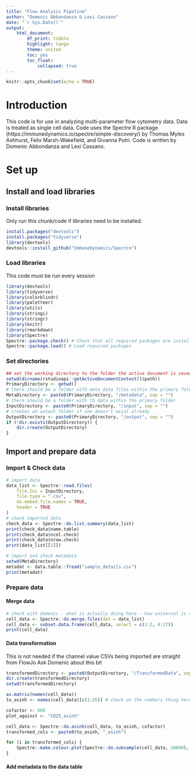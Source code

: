 ```yaml
---
title: "Flow Analysis Pipeline"
author: "Domenic Abbondanza & Lexi Cassano"
date: "`r Sys.Date()`"
output:
    html_document:
        df_print: tibble
        highlight: tango
        theme: united
        toc: yes
        toc_float:
            collapsed: true
---
```


```r
knitr::opts_chunk$set(echo = TRUE)
```

# Introduction
This code is for use in analyzing multi-parameter flow cytometry data. Data is treated as single cell data. Code uses the Spectre R package (https://immunedynamics.io/spectre/simple-discovery/) by Thomas Myles Ashhurst, Felix Marsh-Wakefield, and Givanna Putri. Code is written by Domenic Abbondanza and Lexi Cassano.

# Set up

## Install and load libraries
### Install libraries
Only run this chunk/code if libraries need to be installed.
```r
install.packages("devtools")
install.packages("tidyverse")
library(devtools)
devtools::install_github("ImmuneDynamics/Spectre")
```

### Load libraries
This code must be run every session
```r
library(devtools)
library(tidyverse)
library(colorblindr)
library(paletteer)
library(utils)
library(stringi)
library(stringr)
library(knitr)
library(rmarkdown)
library(Spectre)
Spectre::package.check() # Check that all required packages are installed
Spectre::package.load() # Load required packages
```

### Set directories
```r
## set the working directory to the folder the active document is saved in - make sure this document is saved in the primary directory
setwd(dirname(rstudioapi::getActiveDocumentContext()$path))
PrimaryDirectory <- getwd()
# there should be a folder with meta data files within the primary folder
MetaDirectory <- paste0(PrimaryDirectory, "/metadata", sep = "")
# there should be a folder with th data within the primary folder
InputDirectory <- paste0(PrimaryDirectory, "/input", sep = "")
# creates an output folder if one doesn't exist already
OutputDirectory <- paste0(PrimaryDirectory, "/output", sep = "")
if (!dir.exists(OutputDirectory)) {
    dir.create(OutputDirectory)
}
```


## Import and prepare data
### Import & Check data
```r
# import data
data_list <- Spectre::read.files(
    file.loc = InputDirectory,
    file.type = ".csv",
    do.embed.file.names = TRUE,
    header = TRUE
)
# check imported data
check_data <- Spectre::do.list.summary(data_list)
print(check_data$name.table)
print(check_data$ncol.check)
print(check_data$nrow.check)
print(data_list[[1]])

# import and check metadata
setwd(MetaDirectory)
metadat <- data.table::fread("sample_details.csv")
print(metadat)
```

### Prepare data
#### Merge data
```r
# check with domenic - what is actually doing here - how universal is this
cell_data <- Spectre::do.merge.files(dat = data_list)
cell_data <- subset.data.frame(cell_data, select = c(1:2, 4:17))
print(cell_data)
```

#### Data transformation
This is not needed if the channel value CSVs being imported are straight from FlowJo
Ask Domenic about this bit
```r
transformedDirectory <- paste0(OutputDirectory, "/TransformedData", sep = "")
dir.create(transformedDirectory)
setwd(transformedDirectory)

as.matrix(names(cell_data))
to_asinh <- names(cell_data)[c(1:26)] # check on the numbers thing here

cofactor <- 500
plot_against <- "CD25_asinh"

cell_data <- Spectre::do.asinh(cell_data, to_asinh, cofactor)
transformed_cols <- paste0(to_asinh, "_asinh")

for (i in transformed_cols) {
    Spectre::make.colour.plot(Spectre::do.subsample(cell_data, 20000), i, plot_against)
}
```

#### Add metadata to the data table
```r

```